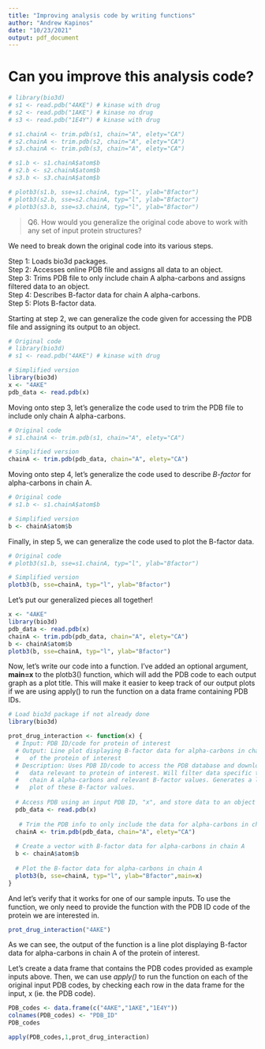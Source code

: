 ```yaml
---
title: "Improving analysis code by writing functions"
author: "Andrew Kapinos"
date: "10/23/2021"
output: pdf_document
---
```


# Can you improve this analysis code?
```r
# library(bio3d)  
# s1 <- read.pdb("4AKE") # kinase with drug  
# s2 <- read.pdb("1AKE") # kinase no drug  
# s3 <- read.pdb("1E4Y") # kinase with drug  

# s1.chainA <- trim.pdb(s1, chain="A", elety="CA")  
# s2.chainA <- trim.pdb(s2, chain="A", elety="CA")  
# s3.chainA <- trim.pdb(s3, chain="A", elety="CA")  

# s1.b <- s1.chainA$atom$b  
# s2.b <- s2.chainA$atom$b  
# s3.b <- s3.chainA$atom$b  

# plotb3(s1.b, sse=s1.chainA, typ="l", ylab="Bfactor")  
# plotb3(s2.b, sse=s2.chainA, typ="l", ylab="Bfactor")  
# plotb3(s3.b, sse=s3.chainA, typ="l", ylab="Bfactor")  
```

> Q6. How would you generalize the original code above to work with any set of input protein structures?

We need to break down the original code into its various steps.

Step 1: Loads bio3d packages.  
Step 2: Accesses online PDB file and assigns all data to an object.  
Step 3: Trims PDB file to only include chain A alpha-carbons and assigns filtered data to an object.  
Step 4: Describes B-factor data for chain A alpha-carbons.  
Step 5: Plots B-factor data.  

Starting at step 2, we can generalize the code given for accessing the PDB file and assigning its output to an object.

```r
# Original code
# library(bio3d)
# s1 <- read.pdb("4AKE") # kinase with drug

# Simplified version
library(bio3d)
x <- "4AKE"
pdb_data <- read.pdb(x)
```

Moving onto step 3, let's generalize the code used to trim the PDB file to include only chain A alpha-carbons.

```r
# Original code
# s1.chainA <- trim.pdb(s1, chain="A", elety="CA")

# Simplified version
chainA <- trim.pdb(pdb_data, chain="A", elety="CA")
```

Moving onto step 4, let's generalize the code used to describe *B-factor* for alpha-carbons in chain A.

```r
# Original code
# s1.b <- s1.chainA$atom$b

# Simplified version
b <- chainA$atom$b
```

Finally, in step 5, we can generalize the code used to plot the B-factor data.

```r
# Original code
# plotb3(s1.b, sse=s1.chainA, typ="l", ylab="Bfactor")

# Simplified version
plotb3(b, sse=chainA, typ="l", ylab="Bfactor")
```

Let's put our generalized pieces all together!

```r
x <- "4AKE"
library(bio3d)
pdb_data <- read.pdb(x)
chainA <- trim.pdb(pdb_data, chain="A", elety="CA")
b <- chainA$atom$b
plotb3(b, sse=chainA, typ="l", ylab="Bfactor")
```

Now, let's write our code into a function. I've added an optional argument, **main=x** to the plotb3() function, which will add the PDB code to each output graph as a plot title. This will make it easier to keep track of our output plots if we are using apply() to run the function on a data frame containing PDB IDs.

```r
# Load bio3d package if not already done
library(bio3d)

prot_drug_interaction <- function(x) {
  # Input: PDB ID/code for protein of interest
  # Output: Line plot displaying B-factor data for alpha-carbons in chain A
  #   of the protein of interest
  # Description: Uses PDB ID/code to access the PDB database and download 
  #   data relevant to protein of interest. Will filter data specific to   
  #   chain A alpha-carbons and relevant B-factor values. Generates a line 
  #   plot of these B-factor values.
  
  # Access PDB using an input PDB ID, "x", and store data to an object
  pdb_data <- read.pdb(x)
 
   # Trim the PDB info to only include the data for alpha-carbons in chain A
  chainA <- trim.pdb(pdb_data, chain="A", elety="CA")
  
  # Create a vector with B-factor data for alpha-carbons in chain A
  b <- chainA$atom$b
 
  # Plot the B-factor data for alpha-carbons in chain A
  plotb3(b, sse=chainA, typ="l", ylab="Bfactor",main=x)
}
```

And let's verify that it works for one of our sample inputs. To use the function, we only need to provide the function with the PDB ID code of the protein we are interested in.

```r
prot_drug_interaction("4AKE")
```

As we can see, the output of the function is a line plot displaying B-factor data for alpha-carbons in chain A of the protein of interest.

Let's create a data frame that contains the PDB codes provided as example inputs above. Then, we can use *apply()* to run the function on each of the original input PDB codes, by checking each row in the data frame for the input, x (ie. the PDB code).

```r
PDB_codes <- data.frame(c("4AKE","1AKE","1E4Y"))
colnames(PDB_codes) <- "PDB_ID"
PDB_codes

apply(PDB_codes,1,prot_drug_interaction)
```


